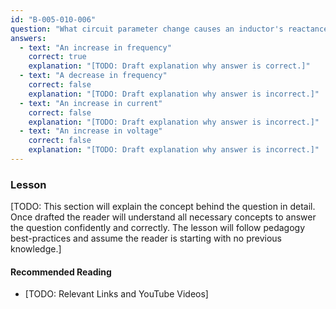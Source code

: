 ```yaml
---
id: "B-005-010-006"
question: "What circuit parameter change causes an inductor's reactance to increase?"
answers:
  - text: "An increase in frequency"
    correct: true
    explanation: "[TODO: Draft explanation why answer is correct.]"
  - text: "A decrease in frequency"
    correct: false
    explanation: "[TODO: Draft explanation why answer is incorrect.]"
  - text: "An increase in current"
    correct: false
    explanation: "[TODO: Draft explanation why answer is incorrect.]"
  - text: "An increase in voltage"
    correct: false
    explanation: "[TODO: Draft explanation why answer is incorrect.]"
---
```


### Lesson

[TODO: This section will explain the concept behind the question in detail. Once drafted the reader will understand all necessary concepts to answer the question confidently and correctly. The lesson will follow pedagogy best-practices and assume the reader is starting with no previous knowledge.]

#### Recommended Reading

- [TODO: Relevant Links and YouTube Videos]
